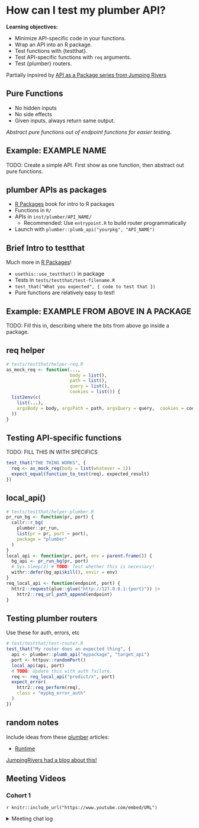 # How can I test my plumber API?

**Learning objectives:**

-   Minimize API-specific code in your functions.
-   Wrap an API into an R package.
-   Test functions with {testthat}.
-   Test API-specific functions with `req` arguments.
-   Test {plumber} routers.

Partially inpsired by [API as a Package series from Jumping Rivers](https://www.jumpingrivers.com/blog/api-as-a-package-testing/)

## Pure Functions {-}

-   No hidden inputs
-   No side effects
-   Given inputs, always return same output.

*Abstract pure functions out of endpoint functions for easier testing.*

## Example: EXAMPLE NAME {-}

TODO: Create a simple API. First show as one function, then abstract out pure functions.

## plumber APIs as packages {-}

-   [R Packages](https://r-pkgs.org/) book for intro to R packages
-   Functions in `R/`
-   APIs in `inst/plumber/API_NAME/`
    -   Recommended: Use `entrypoint.R` to build router programmatically
-   Launch with `plumber::plumb_api("yourpkg", "API_NAME")`

## Brief Intro to testthat {-}

Much more in [R Packages](https://r-pkgs.org/)!

-   `usethis::use_testthat()` in package
-   Tests in `tests/testthat/test-filename.R`
-   `test_that("What you expected", { code to test that })`
-   Pure functions are relatively easy to test!

## Example: EXAMPLE FROM ABOVE IN A PACKAGE {-}

TODO: Fill this in, describing where the bits from above go inside a package.

## req helper {-}

```r
# tests/testthat/helper-req.R
as_mock_req <- function(...,
                        body = list(), 
                        path = list(), 
                        query = list(),
                        cookies = list()) {
  list2env(c(
    list(...), 
    argsBody = body, argsPath = path, argsQuery = query,  cookies = cookies
  ))
}
```

## Testing API-specific functions {-}

TODO: FILL THIS IN WITH SPECIFICS

```r
test_that("THE THING WORKS", {
  req <- as_mock_req(body = list(whatever = 1))
  expect_equal(function_to_test(req), expected_result)
})
```

## local_api() {-}

```r
# tests/testthat/helper-plumber.R
pr_run_bg <- function(pr, port) {
  callr::r_bg(
    plumber::pr_run,
    list(pr = pr, port = port),
    package = "plumber"
  )
}
local_api <- function(pr, port, env = parent.frame()) {
  bg_api <- pr_run_bg(pr, port)
  # Sys.sleep(2) # TODO: Test whether this is necessary!
  withr::defer(bg_api$kill(), envir = env)
}
req_local_api <- function(endpoint, port) {
  httr2::request(glue::glue("http://127.0.0.1:{port}")) |> 
    httr2::req_url_path_append(endpoint)
}
```

## Testing plumber routers {-}

Use these for auth, errors, etc

```r
# test/testthat/test-router.R
test_that("My router does an expected thing", {
  api <- plumber::plumb_api("mypackage", "target_api")
  port <- httpuv::randomPort()
  local_api(api, port)
  # TODO: Update this with auth failure.
  req <- req_local_api("predict/x", port)
  expect_error(
    httr2::req_perform(req),
    class = "mypkg_error_auth"
  )
})
```

## random notes {-}

Include ideas from these [plumber](https://www.rplumber.io/) articles:

-   [Runtime](https://www.rplumber.io/articles/execution-model.html)

[JumpingRivers had a blog about this!](https://www.jumpingrivers.com/blog/api-as-a-package-testing/)

## Meeting Videos {-}

### Cohort 1 {-}

`r knitr::include_url("https://www.youtube.com/embed/URL")`

<details>
<summary> Meeting chat log </summary>

```
LOG
```
</details>
